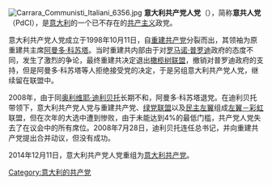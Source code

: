 {{Unreferenced|time=2020-10-11T11:24:08+00:00}}
{{共产党}}
[[File:Carrara_Communisti_Italiani_6356.jpg|thumb]]
'''意大利共产党人党'''（{{lang-it|Partito dei Comunisti Italiani}}），简称'''意共人党'''（PdCI），是[[意大利|意大利]]的一个已不存在的[[共产主义|共产主义]]政党。

意大利共产党人党成立于1998年10月11日，自[[重建共产党|重建共产党]]分裂而出，其领袖为原重建共主席[[阿曼多·科苏塔|阿曼多·科苏塔]]。当时重建共内部由于对[[罗马诺·普罗迪|罗马诺·普罗迪]]政府的态度不同，发生了激烈的争论，最终重建共决定退出[[橄榄树联盟|橄榄树联盟]]，撤销对普罗迪政府的支持，但是阿曼多·科苏塔等人拒绝接受党的决定，于是另组意大利共产党人党，继续留在联盟中。

2008年，由于同[[奥利维耶·迪利贝托|奥利维耶·迪利贝托]]长期不和，阿曼多·科苏塔退党。在迪利贝托带领下，意大利共产党人党与重建共产党、[[绿党联盟|绿党联盟]]以及[[民主左翼_(意大利)|民主左翼]]组成[[左翼－彩虹|左翼－彩虹]]联盟，但在次年的大选中遭到惨败，由于未能达到4%的最低门槛，共产党人党失去了在议会中的所有席位。2008年7月28日，迪利贝托连任总书记，并向重建共产党提出合并动议，但没有成功。

2014年12月11日，意大利共产党人党重组为[[意大利共产党_(2014年)|意大利共产党]]。
{{欧洲左翼党}}
[[Category:意大利的共产党|Category:意大利的共产党]]